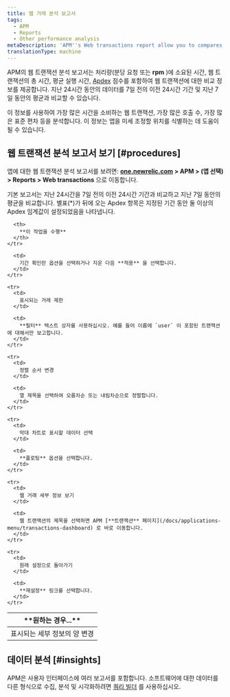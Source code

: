 ```yaml
---
title: 웹 거래 분석 보고서
tags:
  - APM
  - Reports
  - Other performance analysis
metaDescription: 'APM''s Web transactions report allow you to compares throughput, total, and average time to execute, and Apdex score over 24 hours to 7-day periods.'
translationType: machine
---
```


APM의 웹 트랜잭션 분석 보고서는 처리량(분당 요청 또는 **rpm** )에 소요된 시간, 웹 트랜잭션의 총 시간, 평균 실행 시간, [Apdex](/docs/site/apdex-measuring-user-satisfaction) 점수를 포함하여 웹 트랜잭션에 대한 비교 정보를 제공합니다. 지난 24시간 동안의 데이터를 7일 전의 이전 24시간 기간 및 지난 7일 동안의 평균과 비교할 수 있습니다.

이 정보를 사용하여 가장 많은 시간을 소비하는 웹 트랜잭션, 가장 많은 호출 수, 가장 많은 표준 편차 등을 분석합니다. 이 정보는 앱을 미세 조정할 위치를 식별하는 데 도움이 될 수 있습니다.

## 웹 트랜잭션 분석 보고서 보기 [#procedures]

앱에 대한 웹 트랜잭션 분석 보고서를 보려면: **[one.newrelic.com](https://one.newrelic.com) > APM > (앱 선택) > Reports > Web transactions** 으로 이동합니다.

기본 보고서는 지난 24시간을 7일 전의 이전 24시간 기간과 비교하고 지난 7일 동안의 평균을 비교합니다. 별표(\*)가 뒤에 오는 Apdex 항목은 지정된 기간 동안 둘 이상의 Apdex 임계값이 설정되었음을 나타냅니다.

<table>
  <thead>
    <tr>
      <th width={200}>
        **원하는 경우...**
      </th>

      <th>
        **이 작업을 수행**
      </th>
    </tr>
  </thead>

  <tbody>
    <tr>
      <td>
        표시되는 세부 정보의 양 변경
      </td>

      <td>
        기간 확인란 옵션을 선택하거나 지운 다음 **적용** 을 선택합니다.
      </td>
    </tr>

    <tr>
      <td>
        표시되는 거래 제한
      </td>

      <td>
        **필터** 텍스트 상자를 사용하십시오. 예를 들어 이름에 `user` 이 포함된 트랜잭션에 대해서만 보고합니다.
      </td>
    </tr>

    <tr>
      <td>
        정렬 순서 변경
      </td>

      <td>
        열 제목을 선택하여 오름차순 또는 내림차순으로 정렬합니다.
      </td>
    </tr>

    <tr>
      <td>
        막대 차트로 표시할 데이터 선택
      </td>

      <td>
        **플로팅** 옵션을 선택합니다.
      </td>
    </tr>

    <tr>
      <td>
        웹 거래 세부 정보 보기
      </td>

      <td>
        웹 트랜잭션의 제목을 선택하면 APM [**트랜잭션** 페이지](/docs/applications-menu/transactions-dashboard) 로 바로 이동합니다.
      </td>
    </tr>

    <tr>
      <td>
        원래 설정으로 돌아가기
      </td>

      <td>
        **재설정** 링크를 선택합니다.
      </td>
    </tr>
  </tbody>
</table>

## 데이터 분석 [#insights]

APM은 사용자 인터페이스에 여러 보고서를 포함합니다. 소프트웨어에 대한 데이터를 다른 형식으로 수집, 분석 및 시각화하려면 [쿼리 빌더](/docs/query-your-data/explore-query-data/query-builder/introduction-query-builder) 를 사용하십시오.